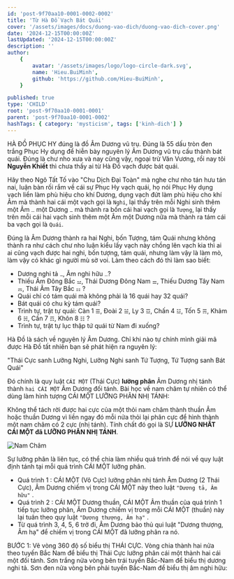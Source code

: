 ```yaml
---
id: 'post-9f70aa10-0001-0002-0002'
title: 'Từ Hà Đồ Vạch Bát Quái'
cover: '/assets/images/docs/duong-vao-dich/duong-vao-dich-cover.png'
date: '2024-12-15T00:00:00Z'
lastUpdated: '2024-12-15T00:00:00Z'
description: ''
author:
    {
        avatar: '/assets/images/logo/logo-circle-dark.svg',
        name: 'Hieu.BuiMinh',
        github: 'https://github.com/Hieu-BuiMinh',
    }

published: true
type: 'CHILD'
root: 'post-9f70aa10-0001-0001'
parent: 'post-9f70aa10-0001-0002'
hashTags: { category: 'mysticism', tags: ['kinh-dich'] }
---
```


HÀ ĐỒ PHỤC HY đúng là đồ Âm Dương vũ trụ. Đúng là 55 dấu tròn đen trắng Phục Hy dụng để hiễn bày nguyên lý Âm Dương vũ trụ cấu thành bát quái. Đúng là chư nho xưa và nay cũng vậy, ngoại trừ Văn Vương, rồi nay tôi **Nguyễn Khiết** thì chưa thấy ai từ Hà Đồ vạch được bát quái.

Hãy theo Ngô Tất Tố vào "Chu Dịch Đại Toàn" mà nghe chư nho tán hưu tán nai, luận bàn rối rắm về cái sự Phục Hy vạch quái, họ nói Phục Hy dụng vạch liền làm phù hiệu cho khí Dương, dụng vạch đứt làm phù hiệu cho khí Âm mà thành hai cái một vạch gọi là `Nghi`, lại thấy trên mỗi Nghi sinh thêm một Âm `⚋` một Dương `⚊` mà thành ra bốn cái hai vạch gọi là `Tượng`, lại thấy trên mỗi cái hai vạch sinh thêm một Âm một Dương nữa mà thành ra tám cái ba vạch gọi là `Quái`.

Đúng là Âm Dương thành ra hai Nghi, bốn Tượng, tám Quái nhưng không thành ra như cách chư nho luận kiểu lấy vạch này chồng lên vạch kia thì ai ai cũng vạch được hai nghi, bốn tượng, tám quái, nhưng làm vậy là làm mò, làm vậy có khác gì người mù sờ voi. Làm theo cách đó thì làm sao biết:

<div className="text-foreground">

-   Dương nghi tả `⚊`, Âm nghi hữu `⚋`?
-   Thiếu Âm Đông Bắc `⚍`, Thái Dương Đông Nam `⚌`, Thiếu Dương Tây Nam `⚎`, Thái Âm Tây Bắc `⚏` ?
-   Quái chỉ có tám quái mà không phải là 16 quái hay 32 quái?
-   Bát quái có chu kỳ tám quái?
-   Trình tự, trật tự quái: Càn 1 `☰`, Đoài 2 `☱`, Ly 3 `☲`, Chấn 4 `☳`, Tốn 5 `☴`, Khảm 6 `☵`, Cấn 7 `☶`, Khôn 8
    `☷` ?
-   Trình tự, trật tự lục thập tứ quái từ Nam đi xuống?

</div>

Hà Đồ là sách về nguyên lý Âm Dương. Chỉ khi nào tự chính mình giải mã được Hà Đồ tất nhiên bạn sẽ phát hiện ra nguyên lý:

"Thái Cực sanh Lưỡng Nghi, Lưỡng Nghi sanh Tứ Tượng, Tứ Tượng sanh Bát Quái"

Đó chính là quy luật `CÁI MỘT` (Thái Cực) **lưỡng phân** Âm Dương nhị tánh thành `hai CÁI MỘT` Âm Dương đối tánh. Bài học về nam châm tự nhiên có thể dùng làm hình tượng CÁI MỘT LƯỠNG PHÂN NHỊ TÁNH:

Không thể tách rời được hai cực của một thỏi nam châm thành thuần Âm hoặc thuần Dương vì liền ngay đó mỗi nửa thỏi lại phân cực để hình thành một nam châm có 2 cực (nhị tánh). Tính chất đó gọi là SỰ **LƯỠNG NHẤT CÁI MỘT đã LƯỠNG PHÂN NHỊ TÁNH**.

<Image imageClassName="object-contain" src="/assets/images/docs/duong-vao-dich/nam-cham.svg" alt="Nam Châm" />

Sự lưỡng phân là liên tục, có thể chia làm nhiều quá trình để nói về quy luật định tánh tại mỗi quá trình CÁI MỘT lưỡng phân.

-   Quá trình 1 : CÁI MỘT (Vô Cực) lưỡng phân nhị tánh Âm Dương (2 Thái Cực), Âm Dương chiếm vị trong CÁI MỘT này theo luật `"Dương tả, Âm hữu"` .
-   Quá trình 2 : CÁI MỘT Dương thuần, CÁI MỘT Âm thuần của quá trình 1 tiếp tục lưỡng phân, Âm Dương chiếm vị trong mỗi CÁI MỘT (thuần) này lại tuân theo quy luật `"Dương thượng, Âm hạ"` .
-   Từ quá trình 3, 4, 5, 6 trở đi, Âm Dương bảo thủ qui luật "Dương thượng, Âm hạ" để chiếm vị trong CÁI MỘT đã lưỡng phân ra nó.

BƯỚC 1: Vẽ vòng 360 độ số biểu thị THÁI CỰC. Vòng chia thành hai nửa theo tuyến Bắc Nam để biểu thị Thái Cực lưỡng phân cái một thành hai cái một đối tánh. Sơn trắng nửa vòng bên trái tuyến Bắc-Nam để biểu thị dương nghi tả. Sơn đen nửa vòng bên phải tuyến Bắc-Nam để biểu thị âm nghi hữu:
